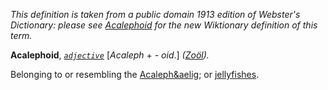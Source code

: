 ''This definition is taken from a public domain 1913 edition of Webster's Dictionary: please see [[Acalephoid]] for the new Wiktionary definition of this term.''

'''Acalephoid''', ''<code>[[adjective (part of speech)|adjective]]</code>'' [''Acaleph'' + ''- oid''.] ''([[Zo&ouml;l (subject)|Zo&ouml;l]]).''

Belonging to or resembling the [[Acaleph&aelig]]; or [[jellyfishes]].